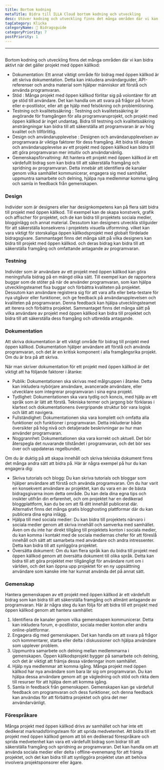 ```yaml
---
title: Bortom kodning
metaTitle: Bidra till ILLA Cloud bortom kodning och utveckling
desc: Utöver kodning och utveckling finns det många områden där vi kan bidra aktivt till ILLA Cloud
tagCategory: Klicka
categoryName: 📎 Bidragsguide
categoryPriority: 7
postPriority: 1
---
```


* * *

## <h2 hidden>Bortom kodning</h2>

Bortom kodning och utveckling finns det många områden där vi kan bidra aktivt när det gäller projekt med öppen källkod:

-   Dokumentation: Ett annat viktigt område för bidrag med öppen källkod är att skriva dokumentation. Detta kan inkludera användarguider, API-referenser och andra material som hjälper människor att förstå och använda programvaran.
-   Stöd : Många projekt med öppen källkod förlitar sig på volontärer för att ge stöd till användare. Det kan handla om att svara på frågor på forum eller e-postlistor, eller att ge hjälp med felsökning och problemlösning.
-   Testning och kvalitetssäkring : Testning och kvalitetssäkring är avgörande för framgången för alla programvaruprojekt, och projekt med öppen källkod är inget undantag. Bidra till testning och kvalitetssäkring ansträngningar kan bidra till att säkerställa att programvaran är av hög kvalitet och tillförlitlig.
-   Design och användarupplevelse : Designen och användarupplevelsen av programvara är viktiga faktorer för dess framgång. Att bidra till design och användarupplevelse av ett projekt med öppen källkod kan bidra till att göra programvaran mer intuitiv och användarvänlig.
-   Gemenskapsförvaltning: Att hantera ett projekt med öppen källkod är ett värdefullt bidrag som kan bidra till att säkerställa framgång och spridning av programvaran. Detta innebär att identifiera de kanaler genom vilka samhället kommunicerar, engagera sig med samhället, uppmuntra samarbete och delning, hjälpa nya medlemmar komma igång och samla in feedback från gemenskapen.

### [](https://www.illacloud.com/zh-CN/blog/opensource-for-non-developers#design)Design

Individer som är designers eller har designkompetens kan på flera sätt bidra till projekt med öppen källkod. Till exempel kan de skapa konstverk, grafik och affischer för projektet, och de kan bidra till projektets sociala medier, blogginlägg och annat material. Dessutom kan designers utveckla stilguider för att säkerställa konsekvens i projektets visuella utformning. vilket kan vara viktigt för storskaliga öppen källkodsprojekt med globalt fördelade bidragsgivare. Sammantaget finns det många sätt på vilka designers kan bidra till projekt med öppen källkod. och deras bidrag kan bidra till att säkerställa framgång och omfattande antagande av programvaran.

### [](https://www.illacloud.com/zh-CN/blog/opensource-for-non-developers#testing)Testning

Individer som är användare av ett projekt med öppen källkod kan göra meningsfulla bidrag på en mängd olika sätt. Till exempel kan de rapportera buggar som de stöter på när de använder programvaran, som kan hjälpa utvecklingsteamet fixa buggar och förbättra kvaliteten på projektet. Dessutom kan användare registrera sig för att vara alfa eller beta-testare för nya utgåvor eller funktioner, och ge feedback på användarupplevelsen och kvaliteten på programvaran. Denna feedback kan hjälpa utvecklingsteamet att iterera och förbättra projektet. Sammantaget finns det många sätt på vilka användare av projekt med öppen källkod kan bidra till projektet och bidra till att säkerställa dess framgång och utbredda antagande.

### [](https://www.illacloud.com/zh-CN/blog/opensource-for-non-developers#documentation)Dokumentation

Att skriva dokumentation är ett viktigt område för bidrag till projekt med öppen källkod. Dokumentation hjälper användare att förstå och använda programvaran, och det är en kritisk komponent i alla framgångsrika projekt. Om du är bra på att skriva.

När man skriver dokumentation för ett projekt med öppen källkod är det viktigt att ha följande faktorer i åtanke:

-   Publik: Dokumentationen ska skrivas med målgruppen i åtanke. Detta kan inkludera nybörjare användare, avancerade användare, eller utvecklare som integrerar programvaran i sina egna projekt.
-   Tydlighet: Dokumentationen ska vara tydlig och koncis, med hjälp av ett språk som är lätt att förstå. Tekniska termer och jargong bör förklaras i klartext och dokumentationens övergripande struktur bör vara logisk och lätt att navigera.
-   Fullständighet: Dokumentationen ska vara komplett och omfatta alla funktioner och funktioner i programvaran. Detta inkluderar både översikter på hög nivå och detaljerade beskrivningar av hur man använder programvaran.
-   Noggrannhet: Dokumentationen ska vara korrekt och aktuell. Det bör återspegla det nuvarande tillståndet i programvaran, och det bör ses över och uppdateras regelbundet.

Om du är duktig på att skapa innehåll och skriva tekniska dokument finns det många andra sätt att bidra på. Här är några exempel på hur du kan engagera dig:

-   Skriva tutorials och blogg: Du kan skriva tutorials och bloggar som hjälper användare att förstå och använda programvaran. Om du har varit en konsekvent användare av projektet, kan du vara en av de bästa bidragsgivarna inom detta område. Du kan dela dina egna tips och insikter utifrån din erfarenhet, och om projektet har en dedikerad bloggplattform, kan du be om att få ditt innehåll publicerat där. Alternativt finns det många gratis blogghosting plattformar där du kan publicera dina egna inlägg.
-   Hjälpa till med sociala medier: Du kan bidra till projektets närvaro i sociala medier genom att skriva innehåll och samverka med samhället. Även om du inte har direkt tillgång till projektets konton i sociala medier, du kan komma i kontakt med de sociala mediernas chefer för att föreslå innehåll och sätt att samarbeta med användare och andra intressenter. Detta kan bidra till att synliggöra projektet.
-   Översätta dokument: Om du kan flera språk kan du bidra till projekt med öppen källkod genom att översätta dokument till olika språk. Detta kan bidra till att göra projektet mer tillgängligt för användare runt om i världen, och det kan öppna upp projektet för en ny uppsättning användare som kanske inte har kunnat använda det på annat sätt.

### [](https://www.illacloud.com/zh-CN/blog/opensource-for-non-developers#community)Gemenskap

Hantera gemenskapen av ett projekt med öppen källkod är ett värdefullt bidrag som kan bidra till att säkerställa framgång och allmänt antagande av programvaran. Här är några steg du kan följa för att bidra till ett projekt med öppen källkod genom att hantera samhället:

1.  Identifiera de kanaler genom vilka gemenskapen kommunicerar. Detta kan inkludera forum, e-postlistor, sociala medier konton eller andra online-plattformar.
2.  Engagera dig med gemenskapen. Det kan handla om att svara på frågor och kommentarer, starta eller delta i diskussioner och hjälpa användare som upplever problem.
3.  Uppmuntra samarbete och delning mellan medlemmarna i gemenskapen. Öppen källkodsprojekt bygger på samarbete och delning, och det är viktigt att främja dessa värderingar inom samhället.
4.  Hjälp nya medlemmar att komma igång. Många projekt med öppen källkod har nya användare som bara lär sig om programvaran. Du kan hjälpa dessa användare genom att ge vägledning och stöd och rikta dem till resurser för att hjälpa dem att komma igång.
5.  Samla in feedback från gemenskapen. Gemenskapen kan ge värdefull feedback om programvaran och dess funktioner, och denna feedback kan användas för att förbättra projektet och göra det mer användarvänligt.

### [](https://www.illacloud.com/zh-CN/blog/opensource-for-non-developers#advocating)Förespråkare

Många projekt med öppen källkod drivs av samhället och har inte ett dedikerat marknadsföringsteam för att sprida medvetenhet. Att bidra till ett projekt med öppen källkod genom att bli en dedikerad förespråkare och sprida medvetenhet kan vara ett värdefullt bidrag som bidrar till att säkerställa framgång och spridning av programvaran. Det kan handla om att använda sociala medier eller delta i offline-evenemang för att främja projektet, och det kan bidra till att synliggöra projektet utan att behöva involvera projektsponsorer eller ägare.
